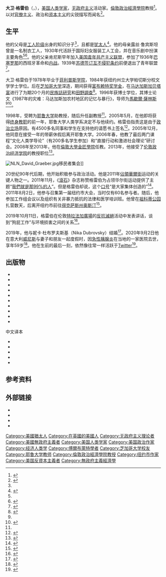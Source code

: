 {{NoteTA|G1=人名}}
{{Infobox scientist
| name = 大卫·格雷伯
| image = David Graeber 2015-03-07 (16741093492) (cropped).jpg
| caption = 2015年
| birth_name = David Rolfe Graeber
| birth_date = {{Birth date |1961|02|12}}
| death_date = {{Death date and age|mf=yes|2020|9|02|1961|02|12}}
| birth_place = {{USA}}[[纽约市|纽约市]]
| death_place = {{ITA}}[[威尼斯|威尼斯]]
| citizenship = 
| nationality = {{USA}}
| fields = {{ubl|[[經濟人類學|經濟人類學]]|[[社會人類學|社會人類學]]}}
| work_institutions = {{ubl|[[耶鲁大学|耶鲁大学]]|[[倫敦大學金匠學院|倫敦大學金匠學院]]|[[倫敦政治經濟學院|倫敦政治經濟學院]]}}
| alma_mater = [[芝加哥大学|芝加哥大学]]
| known_for = 《无政府主义人类学碎片》
| influences = {{ubl|[[马瑟·牟斯|马瑟·牟斯]]|[[埃德蒙·利奇|埃德蒙·利奇]]|[[馬歇爾·薩林斯|馬歇爾·薩林斯]]|[[彼得·阿列克谢耶维奇·克鲁泡特金|彼得·克鲁泡特金]]|[[卡尔·波兰尼|卡尔·波兰尼]]}}
| influenced = 占领运动
| awards = 
| footnotes = 
| module = {{Listen| embed=yes |filename = David Graeber - voice - en.mp3 |title = 自我介绍 |type = speech |description = 2018年6月录制}}
}}

'''大卫·格雷伯'''（{{lang-en|David Graeber}}，{{bd|1961年|2月12日|2020年|9月2日|catIdx=Graeber}}），[[美国|美国]][[人类学家|人类学家]]，[[无政府主义|无政府主义]]活动家。[[倫敦政治經濟學院|倫敦政治經濟學院]]教授<ref>{{cite web|url=http://www.lse.ac.uk/anthropology/people/departmentalstaff.aspx|title=London School of Economics Department of Anthropology Staff List|publisher=[[倫敦政治經濟學院|London School of Economics]]|accessdate=2013-09-30|archive-date=2017-10-29|archive-url=https://web.archive.org/web/20171029225141/http://www.lse.ac.uk/anthropology/people/departmentalstaff.aspx|dead-url=yes}}</ref>。以对[[官僚主义|官僚主义]]、政治和[[资本主义|资本主义]]的尖锐描写而闻名<ref>{{cite web |author1=吴俊燊 |author2=董牧孜 |title=占领华尔街运动发起人、人类学家大卫·格雷伯逝世，享年59岁 |url=http://www.bjnews.com.cn/culture/2020/09/04/765632.html |publisher=[[新京报|新京报]] |date=2020-09-04}}</ref>。

== 生平 ==
他的父母是[[工人阶级|工人阶级]]出身的知识分子<ref name=businessweek/>，且都是[[犹太人|犹太人]]<ref>{{cite web|author=Stuart Jeffries|date=2015-03-21|url=https://www.theguardian.com/books/2015/mar/21/books-interview-david-graeber-the-utopia-of-rules|title=David Graeber interview: So many people spend their working lives doing jobs they think are unnecessary|work=The Guardian|accessdate=2020-09-04|archive-date=2020-09-09|archive-url=https://web.archive.org/web/20200909074139/https://www.theguardian.com/books/2015/mar/21/books-interview-david-graeber-the-utopia-of-rules?paging=off|dead-url=no}}</ref>。他的母亲露丝·鲁宾斯坦曾是一名制衣工人，1930年代活跃于国际妇女服装工人工会，并在音乐剧中扮演主要角色<ref name=businessweek/><ref>{{cite news |url=https://www.nytimes.com/2006/04/20/classified/paid-notice-deaths-graeber-ruth-r.html |title=Paid Notice: Deaths: Graeber, Ruth R. |work=[[The_New_York_Times|The New York Times]] |date=2006-04-20 |accessdate=2011-12-04 |archive-date=2018-07-29 |archive-url=https://web.archive.org/web/20180729083115/https://www.nytimes.com/2006/04/20/classified/paid-notice-deaths-graeber-ruth-r.html |dead-url=no }}</ref>。他的父亲肯尼斯早年加入[[美国青年共产主义联盟|美国青年共产主义联盟]]，参加了1936年[[巴塞罗那|巴塞罗那]]的西班牙革命和[[西班牙内战|内战]]。1939年[[苏德互不侵犯条约|苏德签订互不侵犯条约]]前便退出了青年联盟<ref>{{cite web |url=http://www.alba-valb.org/volunteers/kenneth-graeber |publisher=Abraham Lincoln Brigade: Spanish Civil War History and Education |title=Kenneth Graeber |accessdate=2011-12-04 |archive-date=2012-01-07 |archive-url=https://web.archive.org/web/20120107063238/http://www.alba-valb.org/volunteers/kenneth-graeber/ |dead-url=yes }}</ref>。

大卫·格雷伯于1978年毕业于[[菲利普斯学院|菲利普斯学院]]，1984年获纽约州立大学帕切斯分校文学学士学位。后在[[芝加哥大学|芝加哥大学]]深造，期间获得[[富布赖特项目|富布赖特奖学金]]，在[[马达加斯加|马达加斯加]][[贝塔富|贝塔富]]进行了为期20个月的[[民族誌研究|民族誌研究]]和[[田野調查|田野調查]]<ref name=Berrett>{{cite news |last=Berrett |first=Dan |title=Intellectual Roots of Wall St. Protest Lie in Academe |date=2011-10-16 |newspaper=The Chronicle of Higher Education |url=http://chronicle.com/article/Intellectual-Roots-of-Wall/129428/ |accessdate=2013-02-19 |archive-date=2014-04-07 |archive-url=https://web.archive.org/web/20140407092538/https://chronicle.com/article/Intellectual-Roots-of-Wall/129428/ |dead-url=no }}</ref>。1996年获博士学位，其博士论文《1987年的灾难：马达加斯加农村地区的记忆与暴行》，导师为[[馬歇爾·薩林斯|馬歇爾·薩林斯]]<ref name=arenson/><ref name="YaleBio">{{cite web |last=Graeber |first=David |title=David Graeber |website=Yale University Department of Anthropology |publisher=Yale University |year=2004 |url=http://www.yale.edu/anthropology/people/dgraeber.html |archiveurl=https://web.archive.org/web/20040222235548/http://www.yale.edu/anthropology/people/dgraeber.html |archivedate=2004-02-22 |access-date=2020-09-04 |dead-url=no }}</ref>。

1998年，受聘为[[耶鲁大学|耶鲁大学]]助教授，随后升任副教授<ref name=arenson/>。2005年5月，在他即将获得[[终身教授|终身教职]]的前一年，耶鲁大学人类学系决定不与他续约。格雷伯指责这是由于[[政治立场|政治立场]]原因。有4500多名同事和学生在支持他的请愿书上签名<ref name=arenson>{{cite news|last=Arenson|first=Karen W.|title=When Scholarship and Politics Collided at Yale|url=https://www.nytimes.com/2005/12/28/nyregion/28anarchist.html?pagewanted=all|accessdate=2011-12-04|work=The New York Times|date=2005-12-28|archive-date=2012-03-23|archive-url=https://web.archive.org/web/20120323170809/http://www.nytimes.com/2005/12/28/nyregion/28anarchist.html?pagewanted=all|dead-url=no}}</ref>。2005年12月，他同意在接受一年的带薪休假后离开耶鲁大学。2006年春，他教了最后两门课程“文化人类学导论”（有200多名学生参加）和“直接行动和激进社会理论”研讨会。2008年至2013年，他在[[倫敦大學金匠學院|倫敦大學金匠學院]]任教。2013年，他接受了[[伦敦政治经济学院|伦敦政治经济学院]]的教授职位<ref>{{cite news|last=Shea|first=Christopher|title=A Radical Anthropologist Finds Himself in Academic 'Exile'|url=http://chronicle.com/article/A-Radical-Anthropologist-Finds/138499/|accessdate=2013-04-15|newspaper=Chronicle of Higher Education|date=2013-04-15|archive-date=2013-04-17|archive-url=https://web.archive.org/web/20130417105924/http://chronicle.com/article/A-Radical-Anthropologist-Finds/138499/|dead-url=no}}</ref>。

[[File:NLN_David_Graeber.jpg|thumb]]移民者集会]]

20世纪90年代后期，他开始积极参与政治活动。他是2011年[[佔領華爾街|佔領華爾街]]运动的关键人物之一。2011年11月，《[[滾石_(雜誌)|滾石]]》杂志称赞格雷伯为占领华尔街运动提供了主题“[[我們就是那99%的人|我們就是那99%的人]]”。但是格雷伯却说，这个[[口号|口号]]“是大家集体创造的”<ref>{{cite book|last=Graeber|first=David|title=The Democracy Project|url=https://archive.org/details/isbn_9780812993561/page/41|page=41|quote=As a matter of historical record, since there is so much discussion of the origin of the slogan "We Are the 99 Percent," the answer is that - appropriately enough - it was a collective creation.|publisher=Spiegel & Grau|date=2013|ISBN=978-0812993561}}</ref>。2011年8月2日，他参与召集第一届纽约市大会，当时仅有60名参与者。随后，他参加工作组会议以及组织有关非暴力抵抗的法律和医学培训班。他曾在[[祖科蒂公园|祖科蒂公园]]扎营数天，后离开纽约市前往[[得克萨斯州|得克萨斯州]][[奥斯汀|奥斯汀]]<ref name=businessweek>{{cite news|last=Bennett|first=Drake|title=David Graeber, the Anti-Leader of Occupy Wall Street: Meet the anthropologist, activist, and anarchist who helped transform a hapless rally into a global protest movement|url=https://www.bloomberg.com/news/articles/2011-10-27/anthropologist-graeber-turns-radical-side-loose-in-zuccotti-park|accessdate=2011-12-04|newspaper=[[Business_Week|Business Week]]|date=2011-10-26|archive-date=2020-08-22|archive-url=https://web.archive.org/web/20200822101012/https://www.theguardian.com/books/2015/mar/21/books-interview-david-graeber-the-utopia-of-rules|dead-url=no}}</ref>。

2019年10月11日，格雷伯在伦敦[[特拉法加廣場|特拉法加廣場]]的[[反抗滅絕|反抗滅絕]]活动中发表讲话，谈到“狗屁工作”与环境损害之间的关系<ref>{{Cite web|url=https://www.timeout.com/london/theatre/writers-marathon-by-writers-rebel|title=Writers Marathon by Writers Rebel | Theatre in London|website=Time Out London|accessdate=2020-09-04|archive-date=2019-10-12|archive-url=https://web.archive.org/web/20191012120735/https://www.timeout.com/london/theatre/writers-marathon-by-writers-rebel|dead-url=no}}</ref>。

2019年，他与妮卡·杜布罗夫斯基（Nika Dubrovsky）结婚<ref>{{Cite web|url=https://twitter.com/davidgraeber/status/1121332583630016512/|title=I've never been married before. Even though the proper ceremony is later in London & Berlin, I have never been more moved that someone who actually knows me would want to be with me forever.|author=David Graeber|via=Twitter|date=25 April 2020|access-date=12 September 2020|archive-date=2020-09-03|archive-url=https://web.archive.org/web/20200903195209/https://twitter.com/davidgraeber/status/1121332583630016512|url-status=no}}</ref>。2020年9月2日他在意大利[[威尼斯|威尼斯]]与妻子和朋友一起度假时，因[[急性胰腺炎|急性胰腺炎]]在当地的一家医院去世，享年59岁<ref name=Guardian>{{cite news |author=Cain, Sian |title=David Graeber, anthropologist and author of Bullshit Jobs, dies aged 59 |date=2020-09-03 |accessdate=2020-09-03 |work=The Guardian |url=https://www.theguardian.com/books/2020/sep/03/david-graeber-anthropologist-and-author-of-bullshit-jobs-dies-aged-59 |archive-date=2020-09-03 |archive-url=https://web.archive.org/web/20200903155214/https://www.theguardian.com/books/2020/sep/03/david-graeber-anthropologist-and-author-of-bullshit-jobs-dies-aged-59 |dead-url=no }}</ref>。他在生前的最后一刻，依然像往常一样活跃于[[Twitter|Twitter]]<ref>{{cite web |title=自述：我是怎样成为一个无政府主义者的 |url=https://www.thepaper.cn/newsDetail_forward_9025830 |publisher=澎湃新闻 |date=2020-09-04 |access-date=2020-09-04 |archive-date=2020-12-26 |archive-url=https://web.archive.org/web/20201226182352/https://www.thepaper.cn/newsDetail_forward_9025830 |dead-url=no }}</ref>。

== 出版物 ==
{{ref begin}}
*{{cite book | last = Graeber | first = David| title = Toward an Anthropological Theory of Value: The False Coin of Our Own Dreams | publisher = [[帕爾格雷夫·麥克米蘭|Palgrave]] | location = New York | year = 2001 | isbn = 978-0-312-24044-8}}
*{{cite book | last = Graeber | first = David| title = Fragments of an Anarchist Anthropology | publisher = Prickly Paradigm Press| location = Chicago | year = 2004 | isbn = 978-0-9728196-4-0}}
*{{cite book | last = Graeber | first = David| title = Lost People: Magic and the Legacy of Slavery in Madagascar | publisher = Indiana University Press | location = Bloomington | year = 2007 | isbn = 978-0-253-34910-1}}
*{{cite book | last = Graeber | first = David| title = Possibilities: Essays on Hierarchy, Rebellion, and Desire | url = https://archive.org/details/possibilities_graeber | publisher = AK Press | location = Oakland, CA | year = 2007 | isbn = 978-1-904859-66-6}}
*{{cite book | last = Graeber | first = David| title = Direct Action: An Ethnography | url = https://archive.org/details/isbn_9781849350358 | publisher = AK Press | location = Edinburgh Oakland | year = 2009 | isbn = 978-1-904859-79-6}}
*{{cite book | last = Graeber | first = David| title = Debt: The First 5000 Years | url = https://archive.org/details/debtfirst5000yea0000grae | publisher = Melville House | location = Brooklyn, N.Y. | year = 2011 | isbn = 978-1-933633-86-2}}
*{{cite book | last = Graeber | first = David| title = Revolutions in Reverse: Essays on Politics, Violence, Art, and Imagination | url = https://archive.org/details/isbn_9781570273131 | publisher = Minor Compositions / Autonomedia| location = London New York | year = 2011 | isbn = 978-1-57027-243-1}}
*{{cite book | last = Graeber | first = David| title = The Democracy Project: A History, a Crisis, a Movement | url = https://archive.org/details/isbn_9780812993561 | publisher = Spiegel & Grau | location= New York | year = 2013 | isbn =  9780812993561}}
*{{cite book|last=Graeber|first=David|title=The Utopia of Rules: On Technology, Stupidity, and the Secret Joys of Bureaucracy|url=https://archive.org/details/utopiaofrulesont0000grae|date=2015|publisher=Melville House|isbn=978-1-61219-375-5}}
*{{cite book|last=Graeber|first=David|title=Bullshit Jobs: A Theory|date=2018|publisher=Penguin|isbn=978-0241263884}}
;中文译本
*{{cite book |author=大卫·格雷伯 |translator=孙碳; 董子云 |title=债: 第一个5000年 |date=2012 |publisher=中信出版社 |location=北京 |isbn=9787508635545}}
*{{cite book |author=大卫·格雷伯 |translator=罗育兴; 林晓钦 |title=债的历史: 从文明的初始到全球负债时代 |date=2013 |publisher=商周出版 |location=台北 |isbn=9789862724361}}
*{{cite book |author=大卫·格雷伯 |translator=许煜 |title=无政府主义人类学碎片 |date=2014 |publisher=广西师范大学出版社 |location=桂林 |isbn=9787549555277}}
*{{cite book |author=大卫·格雷伯 |translator=李尚远 |title=规则的乌托邦: 官僚制度的真相与权力诱惑 |date=2016 |publisher=商周出版 |location=台北 |isbn=9789864770052}}
*{{cite book |author=大卫·格雷伯 |translator=李屹 |title=40%的工作没意义，为什么还抢著做: 论狗屁工作的出现与劳动价值的再思 |date=2019 |publisher=商周出版 |location=台北 |isbn=9789864776092}}
{{ref end}}
== 参考资料 ==
{{reflist|2}}

== 外部链接 ==
* {{Official website}}
* {{Twitter}}
* {{IMDb name|id=4712740}}
* {{C-SPAN|David Graeber}}

{{Authority control}}
{{portal bar|人物|美国|人类学|社会学}}
{{DEFAULTSORT:Graeber, David}}
[[Category:美國猶太人|Category:美國猶太人]]
[[Category:在英國的美國人|Category:在英國的美國人]]
[[Category:无政府主义理论者|Category:无政府主义理论者]]
[[Category:美國無政府主義者|Category:美國無政府主義者]]
[[Category:美国人类学家|Category:美国人类学家]]
[[Category:美国政治作家|Category:美国政治作家]]
[[Category:经济人类学|Category:经济人类学]]
[[Category:傅爾布萊特學者|Category:傅爾布萊特學者]]
[[Category:芝加哥大学校友|Category:芝加哥大学校友]]
[[Category:耶鲁大学教师|Category:耶鲁大学教师]]
[[Category:倫敦政治經濟學院教授|Category:倫敦政治經濟學院教授]]
[[Category:纽约市作家|Category:纽约市作家]]
[[Category:美国反資本主義者|Category:美国反資本主義者]]
[[Category:無政府主義經濟學|Category:無政府主義經濟學]]